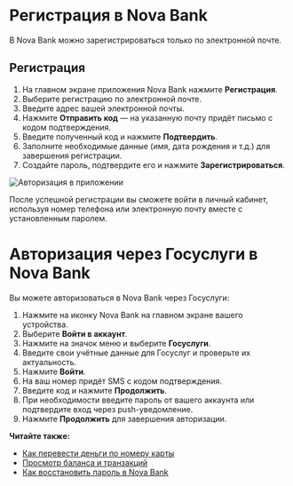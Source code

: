 
# Регистрация в Nova Bank

В Nova Bank можно зарегистрироваться только по электронной почте.

## Регистрация

1. На главном экране приложения Nova Bank нажмите **Регистрация**.
2. Выберите регистрацию по электронной почте.
3. Введите адрес вашей электронной почты.
4. Нажмите **Отправить код** — на указанную почту придёт письмо с кодом подтверждения.
5. Введите полученный код и нажмите **Подтвердить**.
6. Заполните необходимые данные (имя, дата рождения и т.д.) для завершения регистрации.
7. Создайте пароль, подтвердите его и нажмите **Зарегистрироваться**.

![Авторизация в приложении](../img/sign-in.png)

После успешной регистрации вы сможете войти в личный кабинет, используя номер телефона или электронную почту вместе с установленным паролем.

# Авторизация через Госуслуги в Nova Bank

Вы можете авторизоваться в Nova Bank через Госуслуги:

1. Нажмите на иконку Nova Bank на главном экране вашего устройства.
2. Выберите **Войти в аккаунт**.
3. Нажмите на значок меню и выберите **Госуслуги**.
4. Введите свои учётные данные для Госуслуг и проверьте их актуальность.
5. Нажмите **Войти**.
6. На ваш номер придёт SMS с кодом подтверждения.
7. Введите код и нажмите **Продолжить**.
8. При необходимости введите пароль от вашего аккаунта или подтвердите вход через push-уведомление.
9. Нажмите **Продолжить** для завершения авторизации.

**Читайте также:**

- [Как перевести деньги по номеру карты](../payments/transfers.mdx)
- [Просмотр баланса и транзакций](../settings/update-app.mdx) 
- [Как восстановить пароль в Nova Bank](../registration/change-password.mdx)
